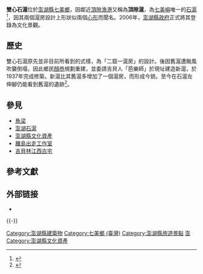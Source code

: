 {{tw monument
|name=七美雙心石滬
|image=Double-Heart of Stacked Stones 20150721.jpg
|imagename=雙心石滬
|level=[[澎湖縣文化資產|文化景觀]]
|class=農林漁牧景觀
|time= 1937年
|location={{ROC-TW}}[[澎湖縣|澎湖縣]][[七美鄉_(臺灣)|七美鄉]]
|open=
|cost=
|website=
|reg_url=https://nchdb.boch.gov.tw/assets/advanceSearch/culturalLandscape/20061027000001
}}

'''雙心石滬'''位於[[澎湖縣|澎湖縣]][[七美鄉_(臺灣)|七美鄉]]，因鄰近[[頂隙漁港|頂隙漁港]]又稱為'''頂隙滬'''，為[[七美嶼|七美嶼]]唯一的[[澎湖石滬|石滬]]<ref name="NMNS">{{cite web|title=七美雙心石滬|url=http://edresource.nmns.edu.tw/ShowObject.aspx?id=0b81a1f92d0b81da1ee00b81dac9ed0b81daca16|accessdate=2016-08-24|archive-date=2016-09-16|archive-url=https://web.archive.org/web/20160916151814/http://edresource.nmns.edu.tw/ShowObject.aspx?id=0b81a1f92d0b81da1ee00b81dac9ed0b81daca16|dead-url=no}}</ref>，因其兩個滬房設計上形狀似兩個[[心形|心形]]而聞名。2006年，[[澎湖縣政府|澎湖縣政府]]正式將其登錄為文化景觀。

==歷史==
雙心石滬原先並非目前所看到的式樣，為「二窟一滬房」的設計。後因舊滬遭颱風吹襲倒塌，因此鄉民[[顏恭|顏恭]]規劃重建，並委請吉貝人「芭樂師」於現址建造新滬，於1937年完成修築。新滬比其舊滬多增加了一個滬房，而形成今貌。至今在石滬左伸腳仍能看到舊滬的遺跡<ref>{{cite web|author1=七美美學工作站|title=雙心石滬|url=http://old.tncsec.gov.tw/wks/ph06/home.php?wks=ph06&page=spot_view.php&spotid=721&tripid=172|accessdate=2016-08-24|archive-url=https://web.archive.org/web/20160924051626/http://old.tncsec.gov.tw/wks/ph06/home.php?wks=ph06&page=spot_view.php&spotid=721&tripid=172|archive-date=2016-09-24|dead-url=yes}}</ref>。

==參見==
*[[魚梁|魚梁]]
*[[澎湖石滬|澎湖石滬]]
*[[澎湖縣文化資產|澎湖縣文化資產]]
*[[離島出走工作室|離島出走工作室]]
*[[吉貝林江西古宅|吉貝林江西古宅]]

== 參考文獻 ==
{{Reflist}}

== 外部链接 ==
* {{Commons category-inline|Double-Heart of Stacked Stones}}

{{-}}
{{澎湖縣文化資產}}

[[Category:澎湖縣建築物|Category:澎湖縣建築物]]
[[Category:七美鄉_(臺灣)|Category:七美鄉 (臺灣)]]
[[Category:澎湖縣旅遊景點|Category:澎湖縣旅遊景點]]
[[Category:台灣文化景觀|澎]]
[[Category:澎湖縣文化資產|Category:澎湖縣文化資產]]